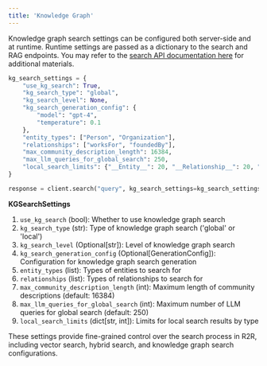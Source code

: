 ```yaml
---
title: 'Knowledge Graph'
---
```

Knowledge graph search settings can be configured both server-side and at runtime. Runtime settings are passed as a dictionary to the search and RAG endpoints. You may refer to the [search API documentation here](/api-reference/endpoint/search) for additional materials.


```python
kg_search_settings = {
    "use_kg_search": True,
    "kg_search_type": "global",
    "kg_search_level": None,
    "kg_search_generation_config": {
        "model": "gpt-4",
        "temperature": 0.1
    },
    "entity_types": ["Person", "Organization"],
    "relationships": ["worksFor", "foundedBy"],
    "max_community_description_length": 16384,
    "max_llm_queries_for_global_search": 250,
    "local_search_limits": {"__Entity__": 20, "__Relationship__": 20, "__Community__": 20}
}

response = client.search("query", kg_search_settings=kg_search_settings)
```

**KGSearchSettings**

1. `use_kg_search` (bool): Whether to use knowledge graph search
2. `kg_search_type` (str): Type of knowledge graph search ('global' or 'local')
3. `kg_search_level` (Optional[str]): Level of knowledge graph search
4. `kg_search_generation_config` (Optional[GenerationConfig]): Configuration for knowledge graph search generation
5. `entity_types` (list): Types of entities to search for
6. `relationships` (list): Types of relationships to search for
7. `max_community_description_length` (int): Maximum length of community descriptions (default: 16384)
8. `max_llm_queries_for_global_search` (int): Maximum number of LLM queries for global search (default: 250)
9. `local_search_limits` (dict[str, int]): Limits for local search results by type

These settings provide fine-grained control over the search process in R2R, including vector search, hybrid search, and knowledge graph search configurations.
